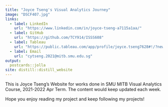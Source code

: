 ```yaml
---
title: "Joyce Tseng's Visual Analytics Journey"
image: "DSCF407.jpg"
links:
  - label: LinkedIn
    url: "https://www.linkedin.com/in/joyce-tseng-a7115a1aa/"
  - label: GitHub
    url: "https://github.com/TCY914/ISSS608"
  - label: Tableau
    url: "https://public.tableau.com/app/profile/joyce.tseng7628#!/?newProfile=&activeTab=0"
  - label: Email
    url: "cytseng.2021@mitb.smu.edu.sg"    
output:
  postcards::jolla
site: distill::distill_website
---
```

 
This is Joyce Tseng's Website for works done in SMU MITB Visual Analytics Course, 2021-2022 Apr Term. The content would keep updated each week. 

Hope you enjoy reading my project and keep following my projects!

